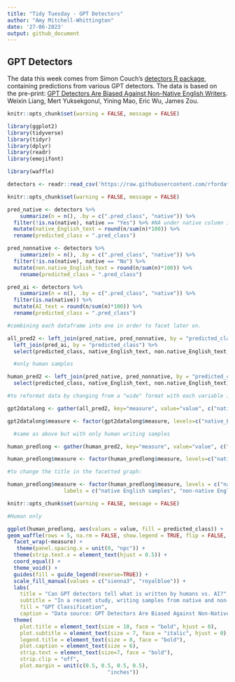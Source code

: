 ```yaml
---
title: "Tidy Tuesday - GPT Detectors"
author: "Amy Mitchell-Whittington"
date: '27-06-2023'
output: github_document
---
```


## GPT Detectors

The data this week comes from Simon Couch's [detectors R package](https://github.com/simonpcouch/detectors/), containing predictions from various GPT detectors. The data is based on the pre-print: [GPT Detectors Are Biased Against Non-Native English Writers](https://arxiv.org/abs/2304.02819). Weixin Liang, Mert Yuksekgonul, Yining Mao, Eric Wu, James Zou. 

```r
knitr::opts_chunk$set(warning = FALSE, message = FALSE) 

library(ggplot2)
library(tidyverse)
library(tidyr)
library(dplyr)
library(readr)
library(emojifont)

library(waffle)

detectors <- readr::read_csv('https://raw.githubusercontent.com/rfordatascience/tidytuesday/master/data/2023/2023-07-18/detectors.csv')

```

```r
knitr::opts_chunk$set(warning = FALSE, message = FALSE) 

pred_native <- detectors %>%
    summarize(n = n(), .by = c(".pred_class", "native")) %>%
  filter(!is.na(native), native == "Yes") %>% #NA under native column indicates copy was written by AI
  mutate(native_English_text = round(n/sum(n)*100)) %>%
  rename(predicted_class = ".pred_class") 

pred_nonnative <- detectors %>%
    summarize(n = n(), .by = c(".pred_class", "native")) %>%
  filter(!is.na(native), native == "No") %>%
  mutate(non.native_English_text = round(n/sum(n)*100)) %>%
    rename(predicted_class = ".pred_class")

pred_ai <- detectors %>%
    summarize(n = n(), .by = c(".pred_class", "native")) %>%
  filter(is.na(native)) %>%
  mutate(AI_text = round(n/sum(n)*100)) %>%
  rename(predicted_class = ".pred_class")

#combining each dataframe into one in order to facet later on.

all_pred2 <- left_join(pred_native, pred_nonnative, by = "predicted_class") %>%
  left_join(pred_ai, by = "predicted_class") %>%
  select(predicted_class, native_English_text, non.native_English_text, AI_text)

  #only human samples

human_pred2 <- left_join(pred_native, pred_nonnative, by = "predicted_class") %>%
  select(predicted_class, native_English_text, non.native_English_text)

#to reformat data by changing from a "wide" format with each variable in its own column to a "long" format, to use one column for measures and another for the percent classification for each row.

gpt2datalong <- gather(all_pred2, key="measure", value="value", c("native_English_text", "non.native_English_text", "AI_text"))

gpt2datalong$measure <- factor(gpt2datalong$measure, levels=c("native_English_text", "non.native_English_text", "AI_text"))

  #same as above but with only human writing samples

human_predlong <- gather(human_pred2, key="measure", value="value", c("native_English_text", "non.native_English_text"))

human_predlong$measure <- factor(human_predlong$measure, levels=c("native_English_text", "non.native_English_text"))

#to change the title in the facetted graph:

human_predlong$measure <- factor(human_predlong$measure, levels = c("native_English_text", "non.native_English_text"), 
                  labels = c("native English samples", "non-native English samples"))


```


```r
knitr::opts_chunk$set(warning = FALSE, message = FALSE)

#Human only

ggplot(human_predlong, aes(values = value, fill = predicted_class)) +
geom_waffle(rows = 5, na.rm = FALSE, show.legend = TRUE, flip = FALSE, colour = "white") +
  facet_wrap(~measure) +
   theme(panel.spacing.x = unit(0, "npc")) +
  theme(strip.text.x = element_text(hjust = 0.5)) +
  coord_equal() +
  theme_void() +
  guides(fill = guide_legend(reverse=TRUE)) +
  scale_fill_manual(values = c("sienna3", "royalblue")) +
  labs(
    title = "Can GPT detectors tell what is written by humans vs. AI?",
    subtitle = "In a recent study, writing samples from native and non-native English writers were passed to GPT detectors,\nwhich misclassified 61% of non-native English writing samples as AI-generated, compared to just 3% of native English samples.\n  ",
    fill = "GPT Classification",
    caption = "Data source: GPT Detectors Are Biased Against Non-Native English Writers.\nWeixin Liang, Mert Yuksekgonul, Yining Mao, Eric Wu, James Zou.") +
  theme(
    plot.title = element_text(size = 10, face = "bold", hjust = 0),
    plot.subtitle = element_text(size = 7, face = "italic", hjust = 0),
    legend.title = element_text(size = 8, face = "bold"),
    plot.caption = element_text(size = 6),
    strip.text = element_text(size=7, face = "bold"),
    strip.clip = "off",
    plot.margin = unit(c(0.5, 0.5, 0.5, 0.5),
                                "inches"))
```

